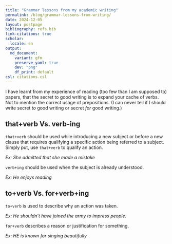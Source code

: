 ```yaml
---
title: "Grammar lessons from my academic writing"
permalink: /blog/grammar-lessons-from-writing/
date: 2024-12-05
layout: postpage
bibliography: refs.bib
link-citations: true
scholar:
  locale: en
output:
  md_document:
    variant: gfm
    preserve_yaml: true
    dev: "png"
    df_print: default
csl: citations.csl
---
```


I have learnt from my experience of reading (too few than I am supposed to) papers, that the secret to good writing is to expand your cache of verbs. Not to mention the correct usage of prepositions. (I can never tell if I should write secret _to_ good writing or secret _for_ good writing.)

## that+verb Vs. verb-ing 

`that+verb` should be used while introducing a new subject or before a new clause that requires qualifying a specific action being referred to a subject. Simply put, use `that+verb` to qualify an action. 

_Ex: She admitted that she made a mistake_

 `verb+ing` should be used when the subject is already understood. 

_Ex: He enjoys reading_

## to+verb Vs. for+verb+ing

`to+verb` is used to describe why an action was taken. 

_Ex: He shouldn’t have joined the army to impress people._

`for+verb` describes a reason or justification for something. 

_Ex: HE is known for singing beautifully_

